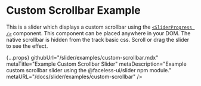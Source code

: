 
# Custom Scrollbar Example

This is a slider which displays a custom scrollbar using the [`<SliderProgress />`](/docs/slider/api#slider-progress) component. This component can be placed anywhere in your DOM. The native scrollbar is hidden from the track basic css. Scroll or drag the slider to see the effect.

<CustomScrollbarExample />

  {...props}
  githubUrl="/slider/examples/custom-scrollbar.mdx"
  metaTitle="Example Custom Scrollbar Slider"
  metaDescription="Example custom scrollbar slider using the @faceless-ui/slider npm module."
  metaURL="/docs/slider/examples/custom-scrollbar"
/>

